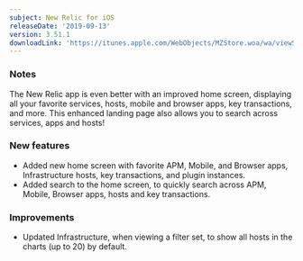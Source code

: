 ```yaml
---
subject: New Relic for iOS
releaseDate: '2019-09-13'
version: 3.51.1
downloadLink: 'https://itunes.apple.com/WebObjects/MZStore.woa/wa/viewSoftware?id=594038638&mt=8'
---
```


### Notes

The New Relic app is even better with an improved home screen, displaying all your favorite services, hosts, mobile and browser apps, key transactions, and more. This enhanced landing page also allows you to search across services, apps and hosts!

### New features

* Added new home screen with favorite APM, Mobile, and Browser apps, Infrastructure hosts, key transactions, and plugin instances.
* Added search to the home screen, to quickly search across APM, Mobile, Browser apps, hosts and key transactions.

### Improvements

* Updated Infrastructure, when viewing a filter set, to show all hosts in the charts (up to 20) by default.
